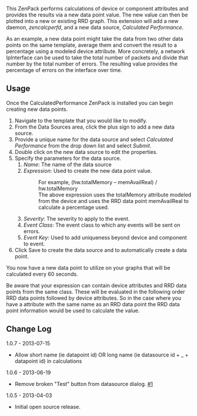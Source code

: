 This ZenPack performs calculations of device or component attributes and
provides the results via a new data point value. The new value can then be
plotted into a new or existing RRD graph. This extension will add a new
daemon, ''zencalcperfd'', and a new data source, ''Calculated Performance''.

As an example, a new data point might take the data from two other data points
on the same template, average them and convert the result to a percentage
using a modeled device attribute. More concretely, a network IpInterface can
be used to take the total number of packets and divide that number by the
total number of errors. The resulting value provides the percentage of errors
on the interface over time.

== Usage ==

Once the CalculatedPerformance ZenPack is installed you can begin creating new
data points.

# Navigate to the template that you would like to modify.
# From the Data Sources area, click the plus sign to add a new data source.
# Provide a unique name for the data source and select ''Calculated Performance'' from the drop down list and select ''Submit''.
# Double click on the new data source to edit the properties.
# Specify the parameters for the data source.
## ''Name'': The name of the data source
## ''Expression'': Used to create the new data point value.
##: For example, (hw.totalMemory – memAvailReal) / hw.totalMemory
##: The above expression uses the totalMemory attribute modeled from the device and uses the RRD data point memAvailReal to calculate a percentage used.
## ''Severity'': The severity to apply to the event.
## ''Event Class'': The event class to which any events will be sent on errors.
## ''Event Key'': Used to add uniqueness beyond device and component to event.
# Click Save to create the data source and to automatically create a data point.

You now have a new data point to utilize on your graphs that will be
calculated every 60 seconds.

Be aware that your expression can contain device attributes and RRD data
points from the same class. These will be evaluated in the following order RRD
data points followed by device attributes. So in the case where you have a
attribute with the same name as an RRD data point the RRD data point
information would be used to calculate the value.

== Change Log ==

;1.0.7 - 2013-07-15
* Allow short name (ie datapoint id) OR long name (ie datasource id + _ + datapoint id) in calculations

;1.0.6 - 2013-06-19
* Remove broken "Test" button from datasource dialog. [https://github.com/zenoss/ZenPacks.zenoss.CalculatedPerformance/issues/1 #1]

;1.0.5 - 2013-04-03
* Initial open source release.
